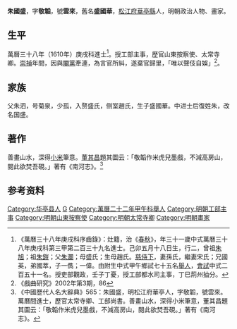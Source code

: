 {{Otheruses|other=名为朱云来的其他人物|朱云来}}
{{明清人物信息框
| 姓名 = 朱國盛
| 原名 = 盛國華
| 圖片名稱 = 
| 圖片大小 =
| 圖片說明 = 
| 最高職務 = 太常寺卿
| 國家 = 大明 
| 爵位 =
| 籍貫 = [[松江府|松江府]][[華亭縣|華亭縣]]
| 族裔 = 
| 旗籍 = 
| 字號 = 字敬韜，號雲來
| 諡號 =
| 出生日期 = 己卯五月十八日
| 出生地點 =
| 逝世日期 = 卒年不詳
| 逝世地點 =
| 墓葬 =
| 配偶 = 孫氏、宋氏
| 親屬 = 曾祖[[朱旭|朱旭]]，祖[[朱鎧|朱鎧]]，父[[朱瀾|朱瀾]]，母盛氏；生母趙氏
| 出身 =
* 萬曆三十八年庚戌科同進士出身
| 經歷 =
| 著作 =  
*《南河志》
}}

'''朱國盛'''{{BD|1579年||？年||}}，字'''敬韜'''，號'''雲來'''，舊名'''盛國華'''，[[松江府|松江府]][[華亭縣|華亭縣]]人，明朝政治人物、畫家。

==生平==
萬曆三十八年（1610年）庚戌科進士<ref>《萬曆三十八年庚戌科序齒錄》：灶籍，治《[[春秋|春秋]]》，年三十一歲中式萬曆三十八年庚戌科第三甲第二百三十九名進士。己卯五月十八日生，行二，曾祖[[朱旭|朱旭]]；祖[[朱鎧|朱鎧]]；父[[朱瀾|朱瀾]]；母盛氏；生母趙氏。[[慈侍下|慈侍下]]，妻孫氏，繼妻宋氏；兄國英，弟國萃，子一儁；一偉。由附生中式甲午鄉試七十五名[[舉人|舉人]]，[[會試|會試]]中式二百五十一名。授吏部觀政，壬子丁憂，授工部都水司主事，丁巳荊州抽分。</ref>。授工部主事，歷官山東按察使、太常寺卿。[[崇禎|崇禎]]年間，因與[[閹黨|閹黨]]牽連，為言官所糾，遂棄官歸里，「唯以聲伎自娛」<ref>《戲曲研究》2002年第3期，86</ref>。

== 家族 ==
父朱泗，号菊泉，少孤，入赘盛氏，侧室趙氏，生子盛國華。中进士后復姓朱，改名国盛。

==著作==
善畫山水，深得[[米友仁|小米]]筆意。[[董其昌|董其昌]]題其圖云：「敬韜作米虎兒墨戲，不減高房山，閱此欲焚吾硯。」著有《南河志》。<ref>《中國歷代人名大辭典》565：朱國盛，明松江府華亭人，字敬韜，號雲來。萬曆間進士，歷官太常寺卿、工部尚書。善畫山水，深得小米筆意，董其昌題其圖云：「敬韜作米虎兒墨戲，不減高房山，閱此欲焚吾硯。」著有《南河志》。</ref>

== 参考资料 ==
{{reflist}}

{{萬曆三十八年庚戌科殿试金榜}}

{{Authority control}}

{{DEFAULTSORT:Zhu朱}}
[[Category:华亭县人|Category:华亭县人]]
[[Category:朱姓|G]]
[[Category:萬曆二十二年甲午科舉人|Category:萬曆二十二年甲午科舉人]]
[[Category:明朝工部主事|Category:明朝工部主事]]
[[Category:明朝山東按察使|Category:明朝山東按察使]]
[[Category:明朝太常寺卿|Category:明朝太常寺卿]]
[[Category:明朝畫家|Category:明朝畫家]]


{{明朝人物小作品}}